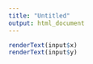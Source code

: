 ---
title: "Untitled"
output: html_document
---

```{r}
renderText(input$x)
renderText(input$y)
```

